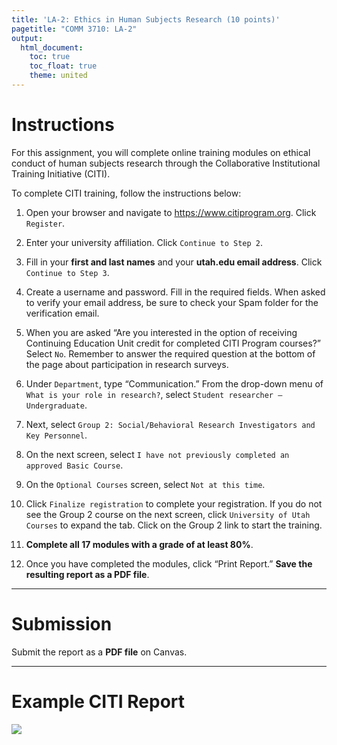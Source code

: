 ```yaml
---
title: 'LA-2: Ethics in Human Subjects Research (10 points)'
pagetitle: "COMM 3710: LA-2"
output:
  html_document:
    toc: true
    toc_float: true
    theme: united
---
```


# Instructions

For this assignment, you will complete online training modules on ethical conduct of human subjects research through the Collaborative Institutional Training Initiative (CITI).

To complete CITI training, follow the instructions below:

1. Open your browser and navigate to [https://www.citiprogram.org](https://www.citiprogram.org/). Click `Register`.

2. Enter your university affiliation. Click `Continue to Step 2`.

3. Fill in your **first and last names** and your **utah.edu email address**. Click `Continue to Step 3`.

4. Create a username and password. Fill in the required fields. When asked to verify your email address, be sure to check your Spam folder for the verification email.

5. When you are asked "Are you interested in the option of receiving Continuing Education Unit credit for completed CITI Program courses?" Select `No`. Remember to answer the required question at the bottom of the page about participation in research surveys.

6. Under `Department`, type "Communication." From the drop-down menu of `What is your role in research?`, select `Student researcher – Undergraduate`.

7. Next, select `Group 2: Social/Behavioral Research Investigators and Key Personnel`.

8. On the next screen, select `I have not previously completed an approved Basic Course`.

9. On the `Optional Courses` screen, select `Not at this time`.

10. Click `Finalize registration` to complete your registration. If you do not see the Group 2 course on the next screen, click `University of Utah Courses` to expand the tab. Click on the Group 2 link to start the training.

11. **Complete all 17 modules with a grade of at least 80%**.

12. Once you have completed the modules, click “Print Report.” **Save the resulting report as a PDF file**.

---

# Submission
Submit the report as a **PDF file** on Canvas.

---

# Example CITI Report
![](LA-2_CITIex.png)


